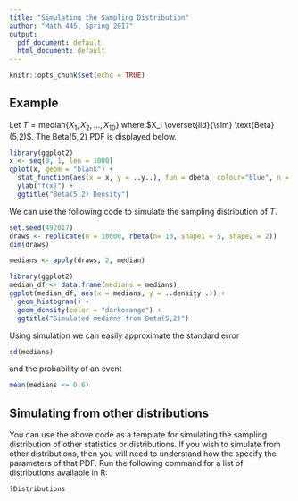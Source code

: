 ```yaml
---
title: "Simulating the Sampling Distribution"
author: "Math 445, Spring 2017"
output:
  pdf_document: default
  html_document: default
---
```


```r
knitr::opts_chunk$set(echo = TRUE)
```

## Example

Let $T = \text{median} \{X_1, X_2, \ldots, X_{10} \}$ where $X_i \overset{iid}{\sim} \text{Beta}(5,2)$. The $\text{Beta}(5,2)$ PDF is displayed below.

```r
library(ggplot2)
x <- seq(0, 1, len = 1000)
qplot(x, geom = "blank") +
  stat_function(aes(x = x, y = ..y..), fun = dbeta, colour="blue", n = 1000, args = list(shape1 = 5, shape2 = 2)) +
  ylab("f(x)") +
  ggtitle("Beta(5,2) Density")
```




We can use the following code to simulate the sampling distribution of $T$.

```r
set.seed(492017)
draws <- replicate(n = 10000, rbeta(n= 10, shape1 = 5, shape2 = 2))
dim(draws)

medians <- apply(draws, 2, median)

library(ggplot2)
median_df <- data.frame(medians = medians)
ggplot(median_df, aes(x = medians, y = ..density..)) +
  geom_histogram() +
  geom_density(color = "darkorange") +
  ggtitle("Simulated medians from Beta(5,2)")
```

Using simulation we can easily approximate the standard error

```r
sd(medians)
```

and the probability of an event

```r
mean(medians <= 0.6)
```

## Simulating from other distributions

You can use the above code as a template for simulating the sampling distribution of other statistics or distributions. If you wish to simulate from other distributions, then you will need to understand how the specify the parameters of that PDF. Run the following command for a list of distributions available in R:

```r
?Distributions
```

